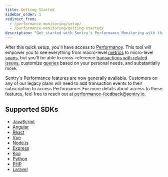 ```yaml
---
title: Getting Started
sidebar_order: 1
redirect_from:
  - /performance-monitoring/setup/
  - /performance-monitoring/getting-started/
description: "Get started with Sentry's Performance Monitoring with this quick setup that will empower you to see everything from macro-level metrics to micro-level spans, and you'll be able to cross-reference transactions with related issues, and customize queries."
---
```


After this quick setup, you'll have access to [Performance](/product/performance/). This tool will empower you to see everything from macro-level [metrics](/product/performance/metrics/) to micro-level [spans](/product/performance/event-detail/), but you'll be able to cross-reference [transactions with related issues](/product/performance/transaction-summary/), customize [queries](/product/discover-queries/query-builder/) based on your personal needs, and substantially more.

<Alert>
<markdown>

Sentry's Performance features are now generally available. Customers on any of our legacy plans will need to add transaction events to their subscription to access Performance. For more details about access to these features, feel free to reach out at [performance-feedback@sentry.io](mailto:performance-feedback@sentry.io).

</markdown>
</Alert>

## Supported SDKs

- [JavaScript](/platforms/javascript/performance/)
- [Angular](/platforms/javascript/guides/angular/performance/)
- [React](/platforms/javascript/guides/react/#monitor-performance)
- [Vue](/platforms/javascript/guides/vue/#monitor-performance)
- [Node.js](/platforms/node/#monitor-performance)
- [Express](/platforms/node/guides/express/#monitor-performance)
- [Koa](/platforms/node/guides/koa/#monitor-performance)
- [Python](/platforms/python/performance/)
- [PHP](/platforms/php/#monitor-performance)
- [Laravel](/platforms/php/guides/laravel/#monitor-performance)
